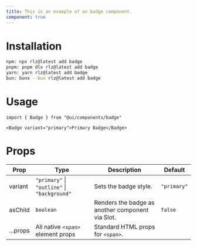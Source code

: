 ```yaml
---
title: This is an example of an badge component.
component: true
---
```


<ComponentPreview name="badge" />

# Installation
```bash
npm: npx rlz@latest add badge
pnpm: pnpm dlx rlz@latest add badge
yarn: yarn rlz@latest add badge
bun: bunx --bun rlz@latest add badge
```

# Usage
```tsx
import { Badge } from "@ui/components/badge"
```

```tsx
<Badge variant="primary">Primary Badge</Badge>
```

# Props
<Separator orientation="horizontal" />
<ComponentProps name="badge" />

<MarkdownFallback>

| Prop | Type | Description | Default |
|------|------|-------------|---------|
| variant | `"primary"` \| `"outline"` \| `"background"` | Sets the badge style. | `"primary"` |
| asChild | `boolean` | Renders the badge as another component via Slot. | `false` |
| ...props | All native `<span>` element props | Standard HTML props for `<span>`. |  |

</MarkdownFallback>
